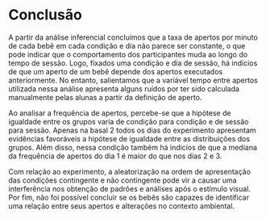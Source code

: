 # Conclusão

A partir da análise inferencial concluímos que a taxa de apertos por minuto de cada bebê em cada condição e dia não parece ser constante, o que pode indicar que o comportamento dos participantes muda ao longo do tempo de sessão. Logo, fixados uma condição e dia de sessão, há indícios de que um aperto de um bebê depende dos apertos executados anteriormente. No entanto, salientamos que a variável tempo entre apertos utilizada nessa análise apresenta alguns ruídos por ter sido calculada manualmente pelas alunas a partir da definição de aperto.

Ao analisar a frequência de apertos, percebe-se que a hipótese de igualdade entre os grupos varia de condição para condição e de sessão para sessão. Apenas na basal 2 todos os dias do experimento apresentam evidências favoráveis a hipótese de igualdade entre as distribuições dos grupos. Além disso, nessa condição também há indicíos de que a mediana da frequência de apertos do dia 1 é maior do que nos dias 2 e 3.

Com relação ao experimento, a aleatorização na ordem de apresentação das condições contingente e não contingente pode vir a causar uma interferência nos obtenção de padrões e análises após o estímulo visual. Por fim, não foi possível concluir se os bebês são capazes de identificar uma relação entre seus apertos e alterações no contexto ambiental. 


\newpage

